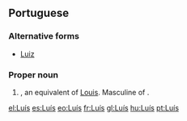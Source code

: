 {{also|Luis}}
==Portuguese==

===Alternative forms===
* [[Luiz]]

===Proper noun===
{{pt-proper noun|m}}

# {{given name|male|lang=pt}}, an equivalent of [[Louis]]. Masculine of {{l/pt|Luísa}}.


[[el:Luís]]
[[es:Luís]]
[[eo:Luís]]
[[fr:Luís]]
[[gl:Luís]]
[[hu:Luís]]
[[pt:Luís]]